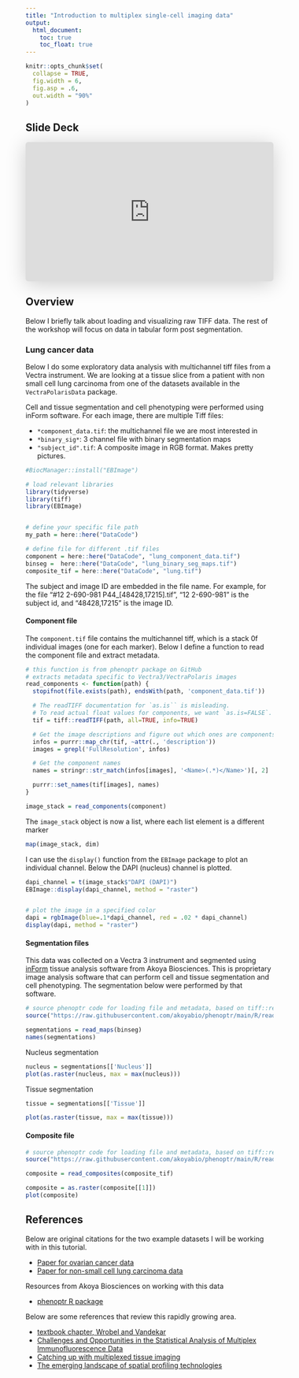 ```yaml
---
title: "Introduction to multiplex single-cell imaging data"
output:
  html_document: 
    toc: true
    toc_float: true
---
```




```r
knitr::opts_chunk$set(
  collapse = TRUE,
  fig.width = 6,
  fig.asp = .6,
  out.width = "90%"
)

```




## Slide Deck

<iframe class="speakerdeck-iframe" frameborder="0" src="https://speakerdeck.com/player/19588e79e83146a8bc844ed2f335c79e" title="MI_intro" allowfullscreen="true" style="border: 0px; background: padding-box padding-box rgba(0, 0, 0, 0.1); margin: 0px; padding: 0px; border-radius: 6px; box-shadow: rgba(0, 0, 0, 0.2) 0px 5px 40px; width: 100%; height: auto; aspect-ratio: 560 / 314;" data-ratio="1.78343949044586"></iframe>


## Overview

Below I briefly talk about loading and visualizing raw TIFF data. The rest of the workshop will focus on data in tabular form post segmentation.

### Lung cancer data

Below I do some exploratory data analysis with multichannel tiff files from a Vectra instrument. We are looking at a tissue slice from a patient with non small cell lung carcinoma from one of the datasets available in the `VectraPolarisData` package.


Cell and tissue segmentation and cell phenotyping were performed using inForm software. For each image, there are multiple Tiff files:


* `*component_data.tif`: the multichannel file we are most interested in
* `*binary_sig*`: 3 channel file with binary segmentation maps
* `"subject_id".tif`: A composite image in RGB format. Makes pretty pictures.


```r

#BiocManager::install("EBImage")

# load relevant libraries
library(tidyverse)
library(tiff)
library(EBImage)


# define your specific file path
my_path = here::here("DataCode")

# define file for different .tif files
component = here::here("DataCode", "lung_component_data.tif") 
binseg =  here::here("DataCode", "lung_binary_seg_maps.tif")
composite_tif = here::here("DataCode", "lung.tif")
```


The subject and image ID are embedded in the file name. For example, for the file "#12 2-690-981 P44_[48428,17215].tif", "12 2-690-981" is the subject id, and "48428,17215" is the image ID. 

#### Component file


The `component.tif` file contains the multichannel tiff, which is a stack 0f individual images (one for each marker). Below I define a function to read the component file and extract metadata.

```r
# this function is from phenoptr package on GitHub
# extracts metadata specific to Vectra3/VectraPolaris images
read_components <- function(path) {
  stopifnot(file.exists(path), endsWith(path, 'component_data.tif'))

  # The readTIFF documentation for `as.is`` is misleading.
  # To read actual float values for components, we want `as.is=FALSE`.
  tif = tiff::readTIFF(path, all=TRUE, info=TRUE)

  # Get the image descriptions and figure out which ones are components
  infos = purrr::map_chr(tif, ~attr(., 'description'))
  images = grepl('FullResolution', infos)

  # Get the component names
  names = stringr::str_match(infos[images], '<Name>(.*)</Name>')[, 2]

  purrr::set_names(tif[images], names)
}

image_stack = read_components(component)
```

The `image_stack` object is now a list, where each list element is a different marker

```r
map(image_stack, dim)
```


I can use the `display()` function from the `EBImage` package to plot an individual channel. Below the DAPI (nucleus) channel is plotted.

```r
dapi_channel = t(image_stack$"DAPI (DAPI)")
EBImage::display(dapi_channel, method = "raster")


# plot the image in a specified color
dapi = rgbImage(blue=.1*dapi_channel, red = .02 * dapi_channel)
display(dapi, method = "raster")
```

#### Segmentation files

This data was collected on a Vectra 3 instrument and segmented using [inForm](https://www.akoyabio.com/phenoimager/software/inform-tissue-finder/) tissue analysis     software from Akoya Biosciences. This is proprietary image analysis software that can perform cell and tissue segmentation and cell phenotyping. The segmentation below were performed by that software.

```r
# source phenoptr code for loading file and metadata, based on tiff::readTIFF.
source("https://raw.githubusercontent.com/akoyabio/phenoptr/main/R/read_maps.R")

segmentations = read_maps(binseg)
names(segmentations)
```

Nucleus segmentation

```r
nucleus = segmentations[['Nucleus']]
plot(as.raster(nucleus, max = max(nucleus)))
```


Tissue segmentation

```r
tissue = segmentations[['Tissue']]

plot(as.raster(tissue, max = max(tissue)))
```

#### Composite file

```r
# source phenoptr code for loading file and metadata, based on tiff::readTIFF.
source("https://raw.githubusercontent.com/akoyabio/phenoptr/main/R/read_composites.R")

composite = read_composites(composite_tif)
```

```r
composite = as.raster(composite[[1]])
plot(composite)
```



## References

Below are original citations for the two example datasets I will be working with in this tutorial.

* [Paper for ovarian cancer data](https://aacrjournals.org/mcr/article/19/12/1973/675069/The-Spatial-Context-of-Tumor-Infiltrating-Immune)
* [Paper for non-small cell lung carcinoma data](https://pubmed.ncbi.nlm.nih.gov/34048945/)

Resources from Akoya Biosciences on working with this data

* [phenoptr R package](https://akoyabio.github.io/phenoptr/)

Below are some references that review this rapidly growing area.

* [textbook chapter, Wrobel and Vandekar](https://link.springer.com/protocol/10.1007/978-1-0716-2986-4_8)
* [Challenges and Opportunities in the Statistical Analysis of Multiplex Immunofluorescence Data](https://www.mdpi.com/2072-6694/13/12/3031)
* [Catching up with multiplexed tissue imaging](https://www.nature.com/articles/s41592-022-01428-z) 
* [The emerging landscape of spatial profiling technologies](https://www.nature.com/articles/s41576-022-00515-3)